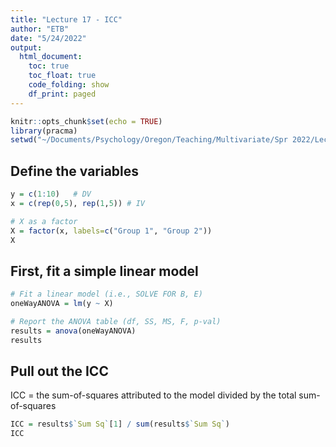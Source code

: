 ```yaml
---
title: "Lecture 17 - ICC"
author: "ETB"
date: "5/24/2022"
output: 
  html_document:
    toc: true
    toc_float: true
    code_folding: show
    df_print: paged
---
```


```r
knitr::opts_chunk$set(echo = TRUE)
library(pracma)
setwd("~/Documents/Psychology/Oregon/Teaching/Multivariate/Spr 2022/Lecture Data")
```

## Define the variables
```r
y = c(1:10)   # DV
x = c(rep(0,5), rep(1,5)) # IV

# X as a factor
X = factor(x, labels=c("Group 1", "Group 2"))
X

```


## First, fit a simple linear model
```r

# Fit a linear model (i.e., SOLVE FOR B, E)
oneWayANOVA = lm(y ~ X)

# Report the ANOVA table (df, SS, MS, F, p-val)
results = anova(oneWayANOVA)
results

```

## Pull out the ICC

ICC = the sum-of-squares attributed to the model divided by the total sum-of-squares
```r
ICC = results$`Sum Sq`[1] / sum(results$`Sum Sq`)
ICC
```